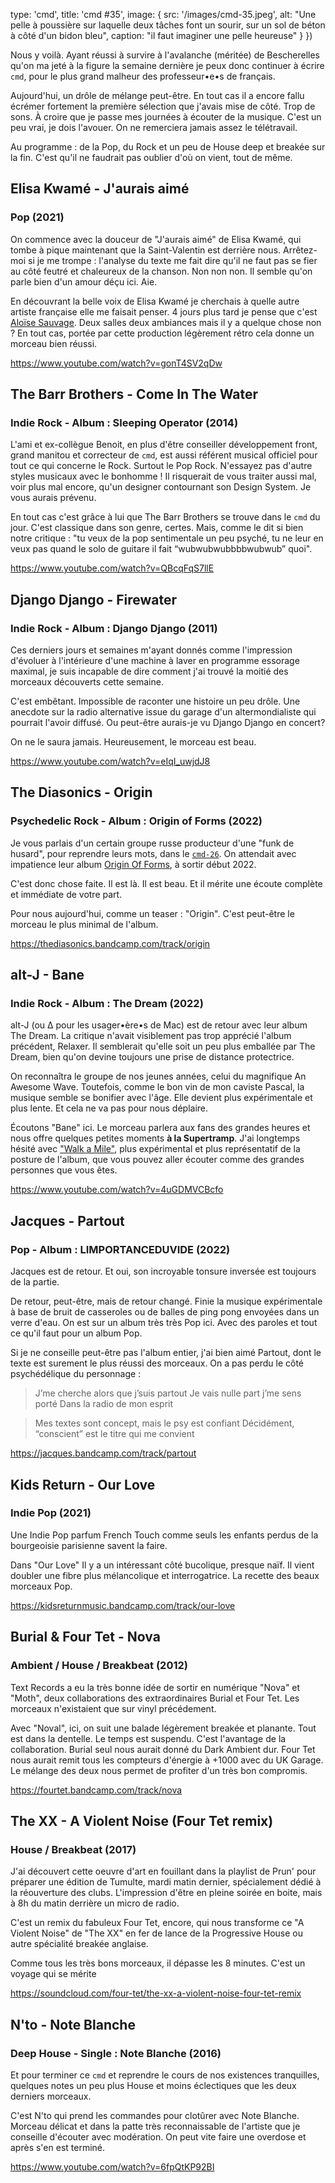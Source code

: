 

  type: 'cmd',
  title: 'cmd #35',
  image: {
    src: '/images/cmd-35.jpeg',
    alt: "Une pelle à poussière sur laquelle deux tâches font un sourir, sur un sol de béton à côté d'un bidon bleu",
    caption: "il faut imaginer une pelle heureuse"
  }
}) 


Nous y voilà. Ayant réussi à survire à l'avalanche (méritée) de Bescherelles
qu'on ma jeté à la figure la semaine dernière je peux donc continuer à écrire
`cmd`, pour le plus grand malheur des professeur•e•s de français.

Aujourd'hui, un drôle de mélange peut-être. En tout cas il a encore fallu
écrémer fortement la première sélection que j'avais mise de côté. Trop de sons.
À croire que je passe mes journées à écouter de la musique. C'est un peu vrai,
je dois l'avouer. On ne remerciera jamais assez le télétravail.

Au programme : de la Pop, du Rock et un peu de House deep et breakée sur la fin.
C'est qu'il ne faudrait pas oublier d'où on vient, tout de même.



## Elisa Kwamé - J'aurais aimé

### Pop (2021)

On commence avec la douceur de "J'aurais aimé" de Elisa Kwamé, qui tombe à pique
maintenant que la Saint-Valentin est derrière nous. Arrêtez-moi si je me trompe
: l'analyse du texte me fait dire qu'il ne faut pas se fier au côté feutré et
chaleureux de la chanson. Non non non. Il semble qu'on parle bien d'un amour
déçu ici. Aie.

En découvrant la belle voix de Elisa Kwamé je cherchais à quelle autre artiste
française elle me faisait penser. 4 jours plus tard je pense que c'est [Aloïse
Sauvage](https://www.youtube.com/watch?v=IutQQYH8aPA). Deux salles deux
ambiances mais il y a quelque chose non ? En tout cas, portée par cette
production légèrement rétro cela donne un morceau bien réussi.

https://www.youtube.com/watch?v=gonT4SV2qDw



## The Barr Brothers - Come In The Water

### Indie Rock - Album : Sleeping Operator (2014)

L'ami et ex-collègue Benoit, en plus d'être conseiller développement front,
grand manitou et correcteur de `cmd`, est aussi référent musical officiel pour
tout ce qui concerne le Rock. Surtout le Pop Rock. N'essayez pas d'autre styles
musicaux avec le bonhomme ! Il risquerait de vous traiter aussi mal, voir plus
mal encore, qu'un designer contournant son Design System. Je vous aurais
prévenu.

En tout cas c'est grâce à lui que The Barr Brothers se trouve dans le `cmd` du
jour. C'est classique dans son genre, certes. Mais, comme le dit si bien notre
critique : "tu veux de la pop sentimentale un peu psyché, tu ne leur en veux pas
quand le solo de guitare il fait “wubwubwubbbbwubwub” quoi". 

https://www.youtube.com/watch?v=QBcqFqS7llE



## Django Django - Firewater

### Indie Rock - Album : Django Django (2011)

Ces derniers jours et semaines m'ayant donnés comme l'impression d'évoluer à
l'intérieure d'une machine à laver en programme essorage maximal, je suis
incapable de dire comment j'ai trouvé la moitié des morceaux découverts cette
semaine.

C'est embêtant. Impossible de raconter une histoire un peu drôle. Une anecdote
sur la radio alternative issue du garage d'un altermondialiste qui pourrait
l'avoir diffusé. Ou peut-être aurais-je vu Django Django en concert?

On ne le saura jamais. Heureusement, le morceau est beau.

https://www.youtube.com/watch?v=eIqI_uwjdJ8



## The Diasonics - Origin

### Psychedelic Rock - Album : Origin of Forms (2022)

Je vous parlais d'un certain groupe russe producteur d'une "funk de husard",
pour reprendre leurs mots, dans le
[`cmd-26`](https://cmd.wuips.com/post/2021-12-17-cmd-26). On attendait avec
impatience leur album [Origin Of
Forms](https://thediasonics.bandcamp.com/album/origin-of-forms), à sortir début
2022. 

C'est donc chose faite. Il est là. Il est beau. Et il mérite une écoute complète
et immédiate de votre part.

Pour nous aujourd'hui, comme un teaser : "Origin". C'est peut-être le morceau le
plus minimal de l'album.

https://thediasonics.bandcamp.com/track/origin



## alt-J - Bane

### Indie Rock - Album : The Dream (2022)

alt-J (ou ∆ pour les usager•ère•s de Mac) est de retour avec leur album The
Dream. La critique n'avait visiblement pas trop apprécié l'album précédent,
Relaxer. Il semblerait qu'elle soit un peu plus emballée par The Dream, bien
qu'on devine toujours une prise de distance protectrice. 

On reconnaîtra le groupe de nos jeunes années, celui du magnifique An Awesome
Wave. Toutefois, comme le bon vin de mon caviste Pascal, la musique semble se
bonifier avec l'âge. Elle devient plus expérimentale et plus lente. Et cela ne
va pas pour nous déplaire.

Écoutons "Bane" ici. Le morceau parlera aux fans des grandes heures et nous
offre quelques petites moments __à la Supertramp__. J'ai longtemps hésité avec
["Walk a Mile"](https://www.youtube.com/watch?v=QE1PraED6Pk), plus expérimental
et plus représentatif de la posture de l'album, que vous pouvez aller écouter
comme des grandes personnes que vous êtes.

https://www.youtube.com/watch?v=4uGDMVCBcfo



## Jacques - Partout

### Pop - Album : LIMPORTANCEDUVIDE (2022)

Jacques est de retour. Et oui, son incroyable tonsure inversée est toujours de
la partie.

De retour, peut-être, mais de retour changé. Finie la musique expérimentale à
base de bruit de casseroles ou de balles de ping pong envoyées dans un verre
d'eau. On est sur un album très très Pop ici. Avec des paroles et tout ce qu'il
faut pour un album Pop.

Si je ne conseille peut-être pas l'album entier, j'ai bien aimé Partout, dont le
texte est surement le plus réussi des morceaux. On a pas perdu le côté
psychédélique du personnage :

> J’me cherche alors que j’suis partout
> Je vais nulle part j’me sens porté
> Dans la radio de mon esprit

> Mes textes sont concept, mais le psy est confiant
> Décidément, “conscient” est le titre qui me convient

https://jacques.bandcamp.com/track/partout



## Kids Return - Our Love

### Indie Pop (2021)

Une Indie Pop parfum French Touch comme seuls les enfants perdus de la
bourgeoisie parisienne savent la faire.

Dans "Our Love" Il y a un intéressant côté bucolique, presque naïf. Il vient
doubler une fibre plus mélancolique et interrogatrice. La recette des beaux
morceaux Pop.

https://kidsreturnmusic.bandcamp.com/track/our-love



## Burial & Four Tet - Nova

### Ambient / House / Breakbeat (2012)

Text Records a eu la très bonne idée de sortir en numérique "Nova" et "Moth",
deux collaborations des extraordinaires Burial et Four Tet. Les morceaux
n'existaient que sur vinyl précédement.

Avec "Noval", ici, on suit une balade légèrement breakée et planante. Tout est
dans la dentelle. Le temps est suspendu. C'est l'avantage de la collaboration.
Burial seul nous aurait donné du Dark Ambient dur. Four Tet nous aurait remit
tous les compteurs d'énergie à +1000 avec du UK Garage. Le mélange des deux nous
permet de profiter d'un très bon compromis. 

https://fourtet.bandcamp.com/track/nova



## The XX - A Violent Noise (Four Tet remix)

### House / Breakbeat (2017)

J'ai découvert cette oeuvre d'art en fouillant dans la playlist de Prun' pour
préparer une édition de Tumulte, mardi matin dernier, spécialement dédié à la
réouverture des clubs. L'impression d'être en pleine soirée en boite, mais à 8h
du matin derrière un micro de radio.

C'est un remix du fabuleux Four Tet, encore, qui nous transforme ce "A Violent
Noise" de "The XX" en fer de lance de la Progressive House ou autre spécialité
breakée anglaise.

Comme tous les très bons morceaux, il dépasse les 8 minutes. C'est un voyage qui
se mérite

https://soundcloud.com/four-tet/the-xx-a-violent-noise-four-tet-remix




## N'to - Note Blanche

### Deep House - Single : Note Blanche (2016)

Et pour terminer ce `cmd` et reprendre le cours de nos existences tranquilles,
quelques notes un peu plus House et moins éclectiques que les deux derniers
morceaux.

C'est N'to qui prend les commandes pour clotûrer avec Note Blanche. Morceau
délicat et dans la patte très reconnaissable de l'artiste que je conseille
d'écouter avec modération. On peut vite faire une overdose et après s'en est
terminé.

https://www.youtube.com/watch?v=6fpQtKP92BI


